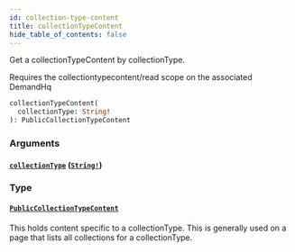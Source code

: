 ```yaml
---
id: collection-type-content
title: collectionTypeContent
hide_table_of_contents: false
---
```



Get a collectionTypeContent by collectionType.
                
Requires the collectiontypecontent/read scope on the associated DemandHq

```graphql
collectionTypeContent(
  collectionType: String!
): PublicCollectionTypeContent
```


### Arguments

#### [`collectionType`](#) ([`String!`](/developers/demandhq-apis/storefront-api/graphql/reference/scalars/string))




### Type

#### [`PublicCollectionTypeContent`](/developers/demandhq-apis/storefront-api/graphql/reference/objects/public-collection-type-content)

This holds content specific to a collectionType. This is generally used on a
page that lists all collections for a collectionType.




